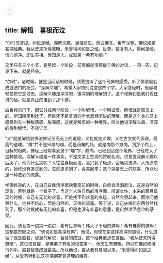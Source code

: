 ```yaml
---
---
---
```

title: 解悟　喜极而泣
---




“尔时须菩提。闻说是经。深解义趣。涕泪悲泣。而白佛言。希有世尊。佛说如是甚深经典。我从昔来所得慧眼。未曾得闻如是之经。世尊。若复有人。得闻是经。信心清净。即生实相。当知是人。成就第一希有功德。”

这里只有三个小节，是另起一个阶段，前面都是须菩提与佛的对话，一问一答，记录下来，就是经典。

“尔时”，这时候，就是当问话的时候，须菩提听了这个经典的感受，听了佛说般若成就法门的感受。“深解义趣”，希望大家特别注意这四个字，大家念经时，很容易轻易把它念过去，深解义趣是深深的，很深刻的理解到了。这个理解到是我们现在讲的话，就是真正的悟到了那个道。

后世禅宗门下，把它分成两个阶段：一个叫解悟，一个叫证悟。解悟就是知见上的，所知所见到达了，但是还不是普通的学术思想所说的理解，而是这个身心马上感受到有一种脱落感、脱滞感，这就是解悟的一种境界。所以他说深解义趣，深深的得到解悟，不谈证悟。

“义”就是解悟到佛法修证至高无上的道理，义也就是义理，义在古文就代表理，最高的道理。“趣”并不是兴趣的趣，而是趋向的趋，就是向那个方向，到那个路上，目标的趋向。佛经上经常看到这个“趣”字，趋向，已经到达这个境界，已经进入了这种情况。深解义趣是一件事实，不是文学上空洞的赞叹名词。须菩提深解义趣以后哭了，他为什么哭呢？人往往喜极而泣，高兴到了极点，会痛哭流涕。人所追求的，始终没有追求到的，忽然追求到了，会哭起来；这个哭是无上的欢喜，所以也是一种悲心的流露。

学佛修道的人，在自己自性清净面快要现前的时候，自然会涕泪悲泣，这是自然的现象，否则就是一个疯子了。当这个人性自然的清净面，所谓本性，本来的面目呈现的时候，自己有无比的欢喜，但是找不到欢喜的痕迹，自然会哭起来。而你问他哭什么，他并不伤心，而是自然的，天性的流露。等于说，自己失掉的东西忽然找到了，那个时候就有无比的欢喜，但是也没有欢喜的意思，是自然涕泪悲泣的感受。

因此，须菩提一边哭一边讲，希有世尊啊！伟大了不起的佛啊！希有难得的佛啊！这都是赞叹之词。“佛说如是甚深经典”，他说，你现在讲这样高深的道理，什么道理？就是般若，智慧的解脱，智慧的成就，这个经典重点在这里。“我从昔来所得慧眼”，这位须菩提，是佛弟子有名的谈空第一，他天生有慧眼，所以在佛的修持行列中，般若智慧成就最高。所以他说，自从我有慧眼以来，“未曾得闻如是之经”，从没有听到过这样深刻究竟道理的经典。